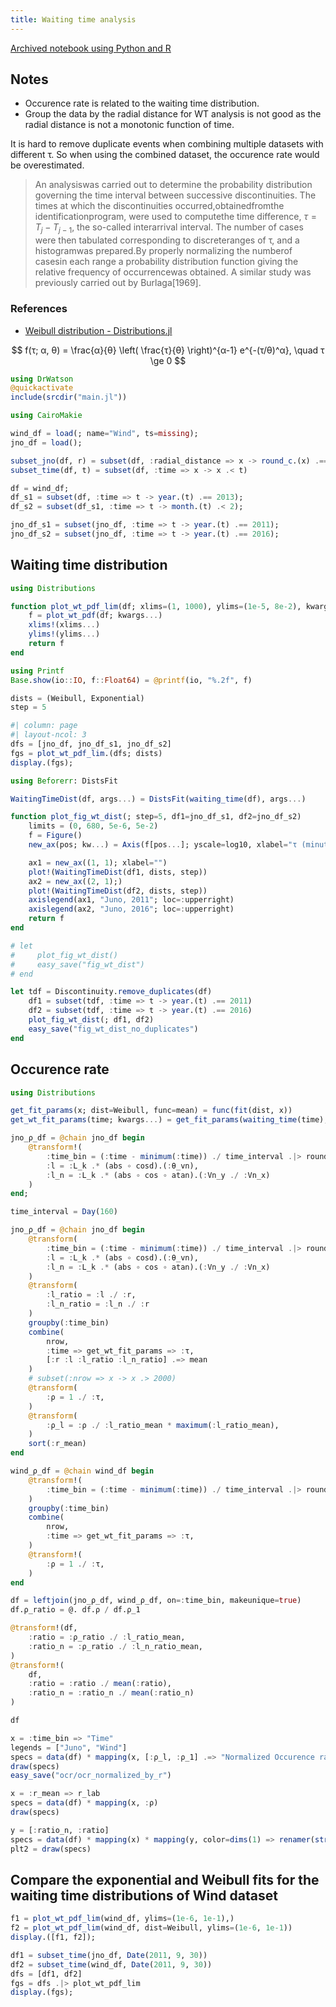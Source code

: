 ```yaml
---
title: Waiting time analysis
---
```


[Archived notebook using Python and R](analysis/01_occurence_rate.ipynb)

## Notes

- Occurence rate is related to the waiting time distribution.
- Group the data by the radial distance for WT analysis is not good as the radial distance is not a monotonic function of time. 

It is hard to remove duplicate events when combining multiple datasets with different τ. So when using the combined dataset, the occurence rate would be overestimated.


> An analysiswas carried out to determine the probability distribution governing the time interval between successive discontinuities. The times at which the discontinuities occurred,obtainedfromthe identificationprogram, were used to computethe time difference, $τ = T_j - T_{j-1}$, the so-called interarrival interval. The number of cases were then tabulated corresponding to discreteranges of τ, and a histogramwas prepared.By properly normalizing the numberof casesin each range a probability distribution function giving the relative frequency of occurrencewas obtained. A similar study was previously carried out by Burlaga[1969].

### References

- [Weibull distribution - Distributions.jl](https://juliastats.org/Distributions.jl/stable/univariate/#Distributions.Weibull)

$$
f(τ; α, θ) = \frac{α}{θ} \left( \frac{τ}{θ} \right)^{α-1} e^{-(τ/θ)^α}, \quad τ \ge 0
$$

```julia
using DrWatson
@quickactivate
include(srcdir("main.jl"))

using CairoMakie
```

```julia
wind_df = load(; name="Wind", ts=missing);
jno_df = load();
```

```julia
subset_jno(df, r) = subset(df, :radial_distance => x -> round_c.(x) .== r)
subset_time(df, t) = subset(df, :time => x -> x .< t)
```

```julia
df = wind_df;
df_s1 = subset(df, :time => t -> year.(t) .== 2013);
df_s2 = subset(df_s1, :time => t -> month.(t) .< 2);

jno_df_s1 = subset(jno_df, :time => t -> year.(t) .== 2011);
jno_df_s2 = subset(jno_df, :time => t -> year.(t) .== 2016);
```

## Waiting time distribution

```julia
using Distributions

function plot_wt_pdf_lim(df; xlims=(1, 1000), ylims=(1e-5, 8e-2), kwargs...)
    f = plot_wt_pdf(df; kwargs...)
    xlims!(xlims...)
    ylims!(ylims...)
    return f
end

using Printf
Base.show(io::IO, f::Float64) = @printf(io, "%.2f", f)

dists = (Weibull, Exponential)
step = 5
```

```julia
#| column: page
#| layout-ncol: 3
dfs = [jno_df, jno_df_s1, jno_df_s2]
fgs = plot_wt_pdf_lim.(dfs; dists)
display.(fgs);
```


```julia
using Beforerr: DistsFit

WaitingTimeDist(df, args...) = DistsFit(waiting_time(df), args...)
```

```julia
function plot_fig_wt_dist(; step=5, df1=jno_df_s1, df2=jno_df_s2)
    limits = (0, 680, 5e-6, 5e-2)
    f = Figure()
    new_ax(pos; kw...) = Axis(f[pos...]; yscale=log10, xlabel="τ (minutes)", ylabel="p(τ)", limits, kw...)

    ax1 = new_ax((1, 1); xlabel="")
    plot!(WaitingTimeDist(df1, dists, step))
    ax2 = new_ax((2, 1);)
    plot!(WaitingTimeDist(df2, dists, step))
    axislegend(ax1, "Juno, 2011"; loc=:upperright)
    axislegend(ax2, "Juno, 2016"; loc=:upperright)
    return f
end

# let 
#     plot_fig_wt_dist()
#     easy_save("fig_wt_dist")
# end

let tdf = Discontinuity.remove_duplicates(df)
    df1 = subset(tdf, :time => t -> year.(t) .== 2011)
    df2 = subset(tdf, :time => t -> year.(t) .== 2016)
    plot_fig_wt_dist(; df1, df2)
    easy_save("fig_wt_dist_no_duplicates")
end
```

## Occurence rate

```julia
using Distributions

get_fit_params(x; dist=Weibull, func=mean) = func(fit(dist, x))
get_wt_fit_params(time; kwargs...) = get_fit_params(waiting_time(time); kwargs...)
```

```julia
jno_ρ_df = @chain jno_df begin
    @transform!(
        :time_bin = (:time - minimum(:time)) ./ time_interval .|> round,
        :l = :L_k .* (abs ∘ cosd).(:θ_vn),
        :l_n = :L_k .* (abs ∘ cos ∘ atan).(:Vn_y ./ :Vn_x)
    )
end;
```

```julia
time_interval = Day(160)

jno_ρ_df = @chain jno_df begin
    @transform(
        :time_bin = (:time - minimum(:time)) ./ time_interval .|> round,
        :l = :L_k .* (abs ∘ cosd).(:θ_vn),
        :l_n = :L_k .* (abs ∘ cos ∘ atan).(:Vn_y ./ :Vn_x)
    )
    @transform(
        :l_ratio = :l ./ :r,
        :l_n_ratio = :l_n ./ :r
    )
    groupby(:time_bin)
    combine(
        nrow,
        :time => get_wt_fit_params => :τ,
        [:r :l :l_ratio :l_n_ratio] .=> mean
    )
    # subset(:nrow => x -> x .> 2000)
    @transform(
        :ρ = 1 ./ :τ,
    )
    @transform(
        :ρ_l = :ρ ./ :l_ratio_mean * maximum(:l_ratio_mean),
    )
    sort(:r_mean)
end
```

```julia
wind_ρ_df = @chain wind_df begin
    @transform!(
        :time_bin = (:time - minimum(:time)) ./ time_interval .|> round,
    )
    groupby(:time_bin)
    combine(
        nrow,
        :time => get_wt_fit_params => :τ,
    )
    @transform!(
        :ρ = 1 ./ :τ,
    )
end
```

```julia
df = leftjoin(jno_ρ_df, wind_ρ_df, on=:time_bin, makeunique=true)
df.ρ_ratio = @. df.ρ / df.ρ_1

@transform!(df,
    :ratio = :ρ_ratio ./ :l_ratio_mean,
    :ratio_n = :ρ_ratio ./ :l_n_ratio_mean,
)
@transform!(
    df,
    :ratio = :ratio ./ mean(:ratio),
    :ratio_n = :ratio_n ./ mean(:ratio_n)
)

df
```

```julia
x = :time_bin => "Time"
legends = ["Juno", "Wind"]
specs = data(df) * mapping(x, [:ρ_l, :ρ_1] .=> "Normalized Occurence rates") * mapping(color=dims(1) => renamer(legends))
draw(specs)
easy_save("ocr/ocr_normalized_by_r")
```

```julia
x = :r_mean => r_lab
specs = data(df) * mapping(x, :ρ)
draw(specs)
```

```julia
y = [:ratio_n, :ratio]
specs = data(df) * mapping(x) * mapping(y, color=dims(1) => renamer(string.(y)))
plt2 = draw(specs)
```


## Compare the exponential and Weibull fits for the waiting time distributions of Wind dataset

```julia
f1 = plot_wt_pdf_lim(wind_df, ylims=(1e-6, 1e-1),)
f2 = plot_wt_pdf_lim(wind_df, dist=Weibull, ylims=(1e-6, 1e-1))
display.([f1, f2]);
```

```julia
df1 = subset_time(jno_df, Date(2011, 9, 30))
df2 = subset_time(wind_df, Date(2011, 9, 30))
dfs = [df1, df2]
fgs = dfs .|> plot_wt_pdf_lim
display.(fgs);
```

